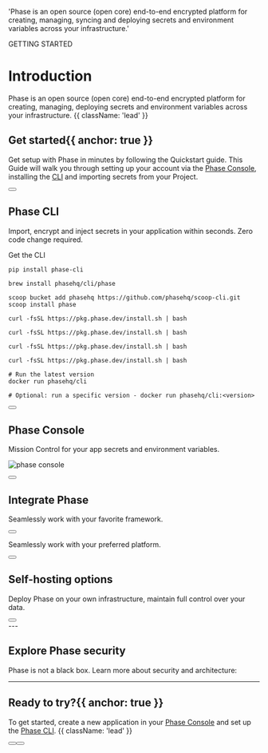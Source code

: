 

  'Phase is an open source (open core) end-to-end encrypted platform for creating, managing, syncing and deploying secrets and environment variables across your infrastructure.'

<HeroPattern />

<Tag variant="small">GETTING STARTED</Tag>

# Introduction

Phase is an open source (open core) end-to-end encrypted platform for creating, managing, deploying secrets and environment variables across your infrastructure. {{ className: 'lead' }}

## Get started{{ anchor: true }}

Get setup with Phase in minutes by following the Quickstart guide. This Guide will walk you through setting up your account via the [Phase Console](/#phase-console), installing the [CLI](/#phase-cli) and importing secrets from your Project.

<div className="not-prose mb-16 mt-6 flex gap-3">
  <Button href="/quickstart" arrow="right" children="🚀 Quickstart" />
</div>

## Phase CLI

Import, encrypt and inject secrets in your application within seconds. Zero code change required.

<CliDemo />

Get the CLI

<CodeGroup>

```fish {{ title: 'Pip' }}
pip install phase-cli
```

```zsh {{ title: 'MacOS' }}
brew install phasehq/cli/phase
```

```fish {{ title: 'Windows' }}
scoop bucket add phasehq https://github.com/phasehq/scoop-cli.git
scoop install phase
```

```fish {{ title: 'Alpine Linux' }}
curl -fsSL https://pkg.phase.dev/install.sh | bash
```

```fish {{ title: 'RedHat/CentOS/Amazon Linux' }}
curl -fsSL https://pkg.phase.dev/install.sh | bash
```

```fish {{ title: 'Ubuntu/Debian' }}
curl -fsSL https://pkg.phase.dev/install.sh | bash
```

```fish {{ title: 'Arch Linux' }}
curl -fsSL https://pkg.phase.dev/install.sh | bash
```

```fish {{ title: 'Docker' }}
# Run the latest version
docker run phasehq/cli

# Optional: run a specific version - docker run phasehq/cli:<version>
```

</CodeGroup>

<div className="not-prose">
  <Button
    href="/cli/install"
    variant="text"
    arrow="right"
    children="Explore CLI Installation"
  />
</div>

## Phase Console

Mission Control for your app secrets and environment variables.

![phase console](/assets/images/console/phase-console.png)

<div className="not-prose">
  <Button
    href="/console"
    variant="text"
    arrow="right"
    children="Explore Phase Console"
  />
</div>

## Integrate Phase

Seamlessly work with your favorite framework.

<FramewroksIntegration />

<div className="not-prose">
  <Button
    href="/integrations"
    variant="text"
    arrow="right"
    children="Explore Framework Integrations"
  />
</div>

Seamlessly work with your preferred platform.

<PlatformsIntegration />

<div className="not-prose">
  <Button
    href="integrations/platforms/docker"
    variant="text"
    arrow="right"
    children="Explore Platforms Integrations"
  />
</div>

## Self-hosting options

Deploy Phase on your own infrastructure, maintain full control over your data.

<Deployments />

<div className="not-prose">
  <Button
    href="/self-hosting"
    variant="text"
    arrow="right"
    children="Explore Deployment Options"
  />
</div>
---

## Explore Phase security

Phase is not a black box. Learn more about security and architecture:

<SecurityResources />

---

## Ready to try?{{ anchor: true }}

To get started, create a new application in your [Phase Console](https://console.phase.dev) and set up the [Phase CLI](/cli/usage). {{ className: 'lead' }}

<div className="not-prose mb-16 mt-6 flex gap-3">
  <Button href="/quickstart" arrow="right" children="🚀 Quickstart" />
  <Button
    href="/integrations"
    variant="outline"
    children="Explore Integrations"
  />
</div>
